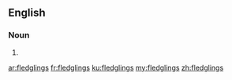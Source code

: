 ==English==

===Noun===
{{head|en|plural}}

# {{plural of|fledgling|lang=en}}

[[ar:fledglings]]
[[fr:fledglings]]
[[ku:fledglings]]
[[my:fledglings]]
[[zh:fledglings]]